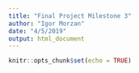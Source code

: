 ```yaml
---
title: "Final Project Milestone 3"
author: "Igor Morzan"
date: "4/5/2019"
output: html_document
---
```


```r


knitr::opts_chunk$set(echo = TRUE)
```


